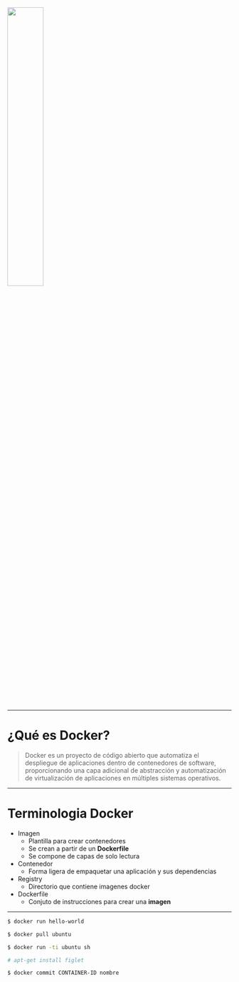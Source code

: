 

<img src="https://www.docker.com/sites/default/files/d8/2019-07/vertical-logo-monochromatic.png" height="40%" width="40%"/>

---

# ¿Qué es Docker?

> Docker es un proyecto de código abierto que automatiza el despliegue de aplicaciones dentro de contenedores de software, proporcionando una capa adicional de abstracción y automatización de virtualización de aplicaciones en múltiples sistemas operativos.

---

# Terminologia Docker

<ul>
  <Appear>
    <li> Imagen
      <ul>
        <li>Plantilla para crear contenedores</li>
        <li>Se crean a partir de un <b>Dockerfile</b></li>
        <li>Se compone de capas de solo lectura</li>
      </ul>
    </li>
    <li> Contenedor
      <ul>
        <li>Forma ligera de empaquetar una aplicación y sus dependencias</li>
      </ul>
    </li>
    <li> Registry
      <ul>
        <li> Directorio que contiene imagenes docker</li>
      </ul>
    </li>
    <li> Dockerfile
      <ul>
        <li>Conjuto de instrucciones para crear una <b>imagen</b></li>
      </ul>
    </li>
  </Appear>
</ul>

---

<CodeSurferLayout>

```bash title="Hello World"
$ docker run hello-world
```

```bash 1 title="Descargando una imagen"
$ docker pull ubuntu
```

```bash 1 title="Ejecutar en modo interactivo"
$ docker run -ti ubuntu sh
```

```bash 1 subtitle="Instalamos el paquete figlet"
# apt-get install figlet
```

```bash 1 title="Creando una imagen" subtitle="se crea una imagen a partir de los cambios en el container"
$ docker commit CONTAINER-ID nombre
```

</CodeSurferLayout>
